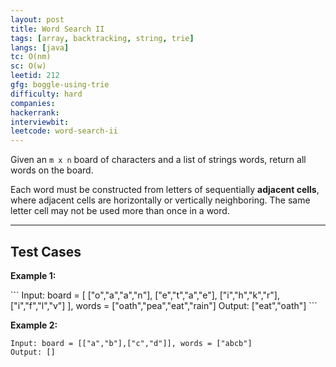 ```yaml
---
layout: post
title: Word Search II
tags: [array, backtracking, string, trie]
langs: [java]
tc: O(nm)
sc: O(w)
leetid: 212
gfg: boggle-using-trie
difficulty: hard
companies: 
hackerrank: 
interviewbit: 
leetcode: word-search-ii
---
```


Given an `m x n` board of characters and a list of strings words, return all words on the board.

Each word must be constructed from letters of sequentially **adjacent cells**, 
where adjacent cells are horizontally or vertically neighboring. 
The same letter cell may not be used more than once in a word.

---

## Test Cases

**Example 1:**

<MdxImage src="https://assets.leetcode.com/uploads/2020/11/07/search1.jpg" />
```
Input: board = [
    ["o","a","a","n"],
    ["e","t","a","e"],
    ["i","h","k","r"],
    ["i","f","l","v"]
], words = ["oath","pea","eat","rain"]
Output: ["eat","oath"]
```

**Example 2:** 

<MdxImage src="https://assets.leetcode.com/uploads/2020/11/07/search2.jpg" />

```
Input: board = [["a","b"],["c","d"]], words = ["abcb"]
Output: []
```